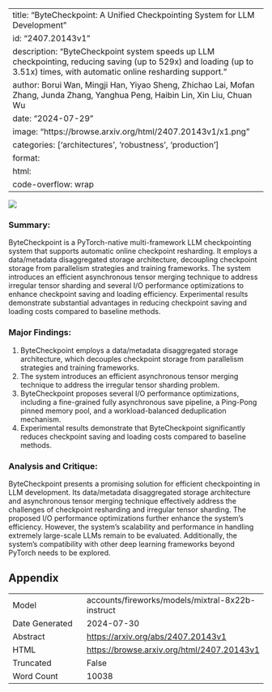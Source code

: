 
---
title: "ByteCheckpoint: A Unified Checkpointing System for LLM Development"
id: "2407.20143v1"
description: "ByteCheckpoint system speeds up LLM checkpointing, reducing saving (up to 529x) and loading (up to 3.51x) times, with automatic online resharding support."
author: Borui Wan, Mingji Han, Yiyao Sheng, Zhichao Lai, Mofan Zhang, Junda Zhang, Yanghua Peng, Haibin Lin, Xin Liu, Chuan Wu
date: "2024-07-29"
image: "https://browse.arxiv.org/html/2407.20143v1/x1.png"
categories: ['architectures', 'robustness', 'production']
format:
  html:
    code-overflow: wrap
---

![](https://browse.arxiv.org/html/2407.20143v1/x1.png)

### Summary:

ByteCheckpoint is a PyTorch-native multi-framework LLM checkpointing system that supports automatic online checkpoint resharding. It employs a data/metadata disaggregated storage architecture, decoupling checkpoint storage from parallelism strategies and training frameworks. The system introduces an efficient asynchronous tensor merging technique to address irregular tensor sharding and several I/O performance optimizations to enhance checkpoint saving and loading efficiency. Experimental results demonstrate substantial advantages in reducing checkpoint saving and loading costs compared to baseline methods.

### Major Findings:

1. ByteCheckpoint employs a data/metadata disaggregated storage architecture, which decouples checkpoint storage from parallelism strategies and training frameworks.
2. The system introduces an efficient asynchronous tensor merging technique to address the irregular tensor sharding problem.
3. ByteCheckpoint proposes several I/O performance optimizations, including a fine-grained fully asynchronous save pipeline, a Ping-Pong pinned memory pool, and a workload-balanced deduplication mechanism.
4. Experimental results demonstrate that ByteCheckpoint significantly reduces checkpoint saving and loading costs compared to baseline methods.

### Analysis and Critique:

ByteCheckpoint presents a promising solution for efficient checkpointing in LLM development. Its data/metadata disaggregated storage architecture and asynchronous tensor merging technique effectively address the challenges of checkpoint resharding and irregular tensor sharding. The proposed I/O performance optimizations further enhance the system's efficiency. However, the system's scalability and performance in handling extremely large-scale LLMs remain to be evaluated. Additionally, the system's compatibility with other deep learning frameworks beyond PyTorch needs to be explored.

## Appendix

|          |          |
|----------|----------|
| Model     | accounts/fireworks/models/mixtral-8x22b-instruct       |
| Date Generated     | 2024-07-30       |
| Abstract | [https://arxiv.org/abs/2407.20143v1](https://arxiv.org/abs/2407.20143v1)        |
| HTML     | [https://browse.arxiv.org/html/2407.20143v1](https://browse.arxiv.org/html/2407.20143v1)       |
| Truncated       | False       |
| Word Count       | 10038       |